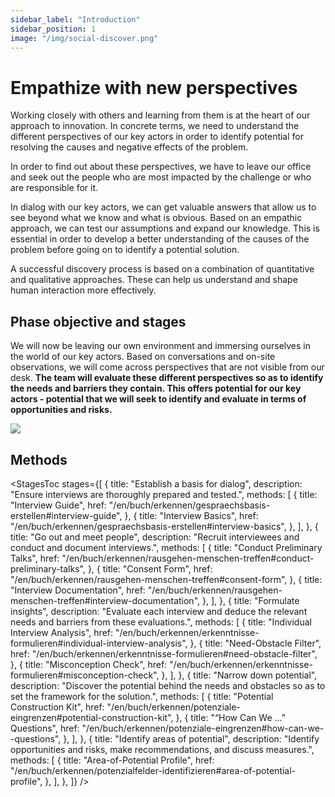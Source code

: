```yaml
---
sidebar_label: "Introduction"
sidebar_position: 1
image: "/img/social-discover.png"
---
```



# Empathize with new perspectives

Working closely with others and learning from them is at the heart of our approach to innovation. In concrete terms, we need to understand the different perspectives of our key actors in order to identify potential for resolving the causes and negative effects of the problem.

In order to find out about these perspectives, we have to leave our office and seek out the people who are most impacted by the challenge or who are responsible for it.

In dialog with our key actors, we can get valuable answers that allow us to see beyond what we know and what is obvious. Based on an empathic approach, we can test our assumptions and expand our knowledge. This is essential in order to develop a better understanding of the causes of the problem before going on to identify a potential solution.

A successful discovery process is based on a combination of quantitative and qualitative approaches. These can help us understand and shape human interaction more effectively.

## Phase objective and stages

We will now be leaving our own environment and immersing ourselves in the world of our key actors. Based on conversations and on-site observations, we will come across perspectives that are not visible from our desk. **The team will evaluate these different perspectives so as to identify the needs and barriers they contain. This offers potential for our key actors - potential that we will seek to identify and evaluate in terms of opportunities and risks.**

<img
  src="/img/03_illustration_en.svg"
  className="w-full mx-auto aspect-square"
  aria-hidden
/>

## Methods

<StagesToc
  stages={[
    {
      title: "Establish a basis for dialog",
      description: "Ensure interviews are thoroughly prepared and tested.",
      methods: [
        {
          title: "Interview Guide",
          href: "/en/buch/erkennen/gespraechsbasis-erstellen#interview-guide",
        },
        {
          title: "Interview Basics",
          href: "/en/buch/erkennen/gespraechsbasis-erstellen#interview-basics",
        },
      ],
    },
    {
      title: "Go out and meet people",
      description:
        "Recruit interviewees and conduct and document interviews.",
      methods: [
        {
          title: "Conduct Preliminary Talks",
          href: "/en/buch/erkennen/rausgehen-menschen-treffen#conduct-preliminary-talks",
        },
        {
          title: "Consent Form",
          href: "/en/buch/erkennen/rausgehen-menschen-treffen#consent-form",
        },
        {
          title: "Interview Documentation",
          href: "/en/buch/erkennen/rausgehen-menschen-treffen#interview-documentation",
        },
      ],
    },
    {
      title: "Formulate insights",
      description:
        "Evaluate each interview and deduce the relevant needs and barriers from these evaluations.",
      methods: [
        {
          title: "Individual Interview Analysis",
          href: "/en/buch/erkennen/erkenntnisse-formulieren#individual-interview-analysis",
        },
        {
          title: "Need-Obstacle Filter",
          href: "/en/buch/erkennen/erkenntnisse-formulieren#need-obstacle-filter",
        },
        {
          title: "Misconception Check",
          href: "/en/buch/erkennen/erkenntnisse-formulieren#misconception-check",
        },
      ],
    },
    {
      title: "Narrow down potential",
      description:
        "Discover the potential behind the needs and obstacles so as to set the framework for the solution.",
      methods: [
        {
          title: "Potential Construction Kit",
          href: "/en/buch/erkennen/potenziale-eingrenzen#potential-construction-kit",
        },
        {
          title: "“How Can We ...” Questions",
          href: "/en/buch/erkennen/potenziale-eingrenzen#how-can-we--questions",
        },
      ],
    },
    {
      title: "Identify areas of potential",
      description:
        "Identify opportunities and risks, make recommendations, and discuss measures.",
      methods: [
        {
          title: "Area-of-Potential Profile",
          href: "/en/buch/erkennen/potenzialfelder-identifizieren#area-of-potential-profile",
        },
      ],
    },
  ]}
/>
